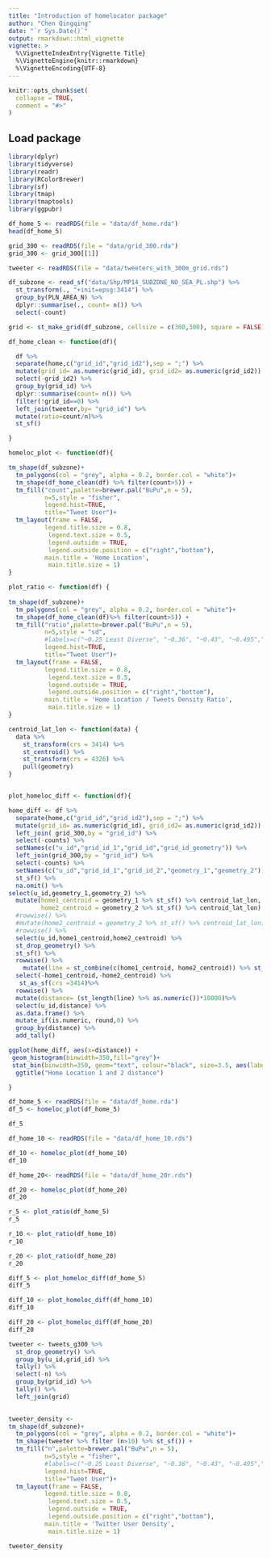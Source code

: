 ```yaml
---
title: "Introduction of homelocator package"
author: "Chen Qingqing"
date: "`r Sys.Date()`"
output: rmarkdown::html_vignette
vignette: >
  %\VignetteIndexEntry{Vignette Title}
  %\VignetteEngine{knitr::rmarkdown}
  %\VignetteEncoding{UTF-8}
---
```


```r
knitr::opts_chunk$set(
  collapse = TRUE,
  comment = "#>"
)
```

## Load package 

```r

library(dplyr)
library(tidyverse)
library(readr)
library(RColorBrewer)
library(sf)
library(tmap)
library(tmaptools)
library(ggpubr)
```



```r

df_home_5 <- readRDS(file = "data/df_home.rda")
head(df_home_5)
```

```r

grid_300 <- readRDS(file = "data/grid_300.rda")
grid_300 <- grid_300[[1]]

tweeter <- readRDS(file = "data/tweeters_with_300m_grid.rds")

df_subzone <- read_sf("data/Shp/MP14_SUBZONE_NO_SEA_PL.shp") %>% 
  st_transform(., "+init=epsg:3414") %>% 
  group_by(PLN_AREA_N) %>% 
  dplyr::summarise(., count= n()) %>% 
  select(-count) 

grid <- st_make_grid(df_subzone, cellsize = c(300,300), square = FALSE) %>% st_sf(grid_id = 1:length(.))  # create grid with cellsize

```

```r

df_home_clean <- function(df){

  df %>% 
  separate(home,c("grid_id","grid_id2"),sep = ";") %>% 
  mutate(grid_id= as.numeric(grid_id), grid_id2= as.numeric(grid_id2)) %>% 
  select(-grid_id2) %>% 
  group_by(grid_id) %>%
  dplyr::summarise(count= n()) %>% 
  filter(!grid_id==0) %>% 
  left_join(tweeter,by= "grid_id") %>% 
  mutate(ratio=count/n)%>%  
  st_sf() 

}

```

```r

homeloc_plot <- function(df){

tm_shape(df_subzone)+
  tm_polygons(col = "grey", alpha = 0.2, border.col = "white")+
  tm_shape(df_home_clean(df) %>% filter(count>5)) +
  tm_fill("count",palette=brewer.pal("BuPu",n = 5),
          n=5,style = "fisher",
          legend.hist=TRUE,
          title="Tweet User")+
  tm_layout(frame = FALSE,
          legend.title.size = 0.8,
           legend.text.size = 0.5,
           legend.outside = TRUE, 
           legend.outside.position = c("right","bottom"),
          main.title = 'Home Location',
           main.title.size = 1)
}
```

```r

plot_ratio <- function(df) {
  
tm_shape(df_subzone)+
  tm_polygons(col = "grey", alpha = 0.2, border.col = "white")+
  tm_shape(df_home_clean(df)%>% filter(count>5)) +
  tm_fill("ratio",palette=brewer.pal("BuPu",n = 5),
          n=5,style = "sd",
          #labels=c("~0.25 Least Diverse", "~0.36", "~0.43", "~0.495",">0.495 Most Diverse"),
          legend.hist=TRUE,
          title="Tweet User")+
  tm_layout(frame = FALSE,
          legend.title.size = 0.8,
           legend.text.size = 0.5,
           legend.outside = TRUE, 
           legend.outside.position = c("right","bottom"),
          main.title = 'Home Location / Tweets Density Ratio',
           main.title.size = 1)
}

```

```r

centroid_lat_lon <- function(data) {
  data %>% 
    st_transform(crs = 3414) %>% 
    st_centroid() %>% 
    st_transform(crs = 4326) %>% 
    pull(geometry)
}


plot_homeloc_diff <- function(df){

home_diff <- df %>% 
  separate(home,c("grid_id","grid_id2"),sep = ";") %>% 
  mutate(grid_id= as.numeric(grid_id), grid_id2= as.numeric(grid_id2)) %>%  filter(!grid_id=="NA"&!grid_id==0 & !grid_id2==0) %>% 
  left_join( grid_300,by = "grid_id") %>% 
  select(-counts) %>% 
  setNames(c("u_id","grid_id_1","grid_id","grid_id_geometry")) %>% 
  left_join(grid_300,by = "grid_id") %>% 
  select(-counts) %>% 
  setNames(c("u_id","grid_id_1","grid_id_2","geometry_1","geometry_2")) %>%
  st_sf() %>% 
  na.omit() %>%
select(u_id,geometry_1,geometry_2) %>% 
  mutate(home1_centroid = geometry_1 %>% st_sf() %>% centroid_lat_lon,
         home2_centroid = geometry_2 %>% st_sf() %>% centroid_lat_lon) %>%
  #rowwise() %>% 
  #mutate(home2_centroid = geometry_2 %>% st_sf() %>% centroid_lat_lon) %>% 
  #rowwise() %>% 
  select(u_id,home1_centroid,home2_centroid) %>% 
  st_drop_geometry() %>% 
  st_sf() %>% 
  rowwise() %>% 
    mutate(line = st_combine(c(home1_centroid, home2_centroid)) %>% st_cast("LINESTRING")) %>% 
  select(-home1_centroid,-home2_centroid) %>% 
   st_as_sf(crs =3414)%>% 
  rowwise() %>% 
  mutate(distance= (st_length(line) %>% as.numeric())*10000)%>%
  select(u_id,distance) %>%
  as.data.frame() %>%
  mutate_if(is.numeric, round,0) %>% 
  group_by(distance) %>% 
  add_tally() 

ggplot(home_diff, aes(x=distance)) + 
 geom_histogram(binwidth=350,fill="grey")+
 stat_bin(binwidth=350, geom="text", colour="black", size=3.5, aes(label=..count..), vjust=-0.3)+
  ggtitle("Home Location 1 and 2 distance")

}

```

```r
df_home_5 <- readRDS(file = "data/df_home.rda")
df_5 <- homeloc_plot(df_home_5)

df_5
```


```r
df_home_10 <- readRDS(file = "data/df_home_10.rds")

df_10 <- homeloc_plot(df_home_10)
df_10
```

```r
df_home_20<- readRDS(file = "data/df_home_20r.rds")

df_20 <- homeloc_plot(df_home_20)
df_20
```
```r
r_5 <- plot_ratio(df_home_5)
r_5
```



```r
r_10 <- plot_ratio(df_home_10)
r_10
```
```r
r_20 <- plot_ratio(df_home_20)
r_20
```
```r
diff_5 <- plot_homeloc_diff(df_home_5)
diff_5
```


```r
diff_10 <- plot_homeloc_diff(df_home_10)
diff_10
```
```r
diff_20 <- plot_homeloc_diff(df_home_20)
diff_20
```

```r

tweeter <- tweets_g300 %>% 
  st_drop_geometry() %>% 
  group_by(u_id,grid_id) %>% 
  tally() %>% 
  select(-n) %>% 
  group_by(grid_id) %>% 
  tally() %>% 
  left_join(grid)
  

tweeter_density <- 
tm_shape(df_subzone)+
  tm_polygons(col = "grey", alpha = 0.2, border.col = "white")+
  tm_shape(tweeter %>% filter (n>10) %>% st_sf()) +
  tm_fill("n",palette=brewer.pal("BuPu",n = 5),
          n=5,style = "fisher",
          #labels=c("~0.25 Least Diverse", "~0.36", "~0.43", "~0.495",">0.495 Most Diverse"),
          legend.hist=TRUE,
          title="Tweet User")+
  tm_layout(frame = FALSE,
          legend.title.size = 0.8,
           legend.text.size = 0.5,
           legend.outside = TRUE, 
           legend.outside.position = c("right","bottom"),
          main.title = 'Twitter User Density',
           main.title.size = 1)

tweeter_density
```


